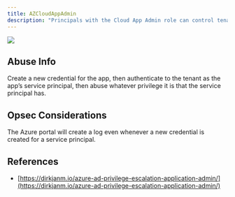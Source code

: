 ---
title: AZCloudAppAdmin
description: "Principals with the Cloud App Admin role can control tenant-resident apps."
---

<img noZoom src="/assets/enterprise-AND-community-edition-pill-tag.svg"/> 


## Abuse Info

Create a new credential for the app, then authenticate to the tenant as the app’s service principal, then abuse whatever privilege it is that the service principal has.

## Opsec Considerations

The Azure portal will create a log even whenever a new credential is created for a service principal.

## References

* [https://dirkjanm.io/azure-ad-privilege-escalation-application-admin/](https://dirkjanm.io/azure-ad-privilege-escalation-application-admin/)
